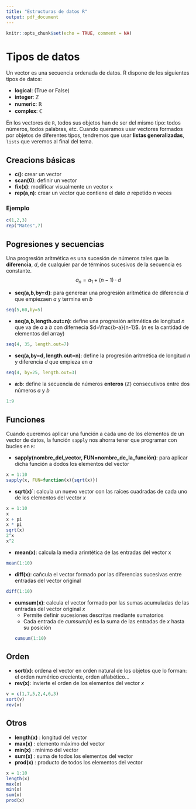 ```yaml
---
title: "Estructuras de datos R"
output: pdf_document
---
```


```r
knitr::opts_chunk$set(echo = TRUE, comment = NA)
```

# Tipos de datos
Un vector es una secuencia ordenada de datos. R dispone de los siguientes tipos de datos:


- **logical**: (True or False)
- **integer**: $\mathbb Z$
- **numeric**: $\mathbb R$
- **complex**: $\mathbb C$

En los vectores de `R`, todos sus objetos han de ser del mismo tipo: todos números, todos palabras, etc. Cuando queramos usar vectores formados por objetos de diferentes tipos, tendremos que usar **listas generalizadas**, `lists` que veremos al final del tema.


## Creacions básicas


- **c()**: crear un vector
- **scan(0)**: definir un vector
- **fix(x)**: modificar visualmente un vector `x`
- **rep(a,n)**: crear un vector que contiene el dato $a$ repetido $n$ veces



### Ejemplo


```r
c(1,2,3)
rep("Mates",7)
```


## Pogresiones y secuencias

Una progresión aritmética es una sucesión de números tales que la **diferencia**, $d$, de cualquier par de términos sucesivos de la secuencia es constante.
$$a_n = a_1 + (n-1)\cdot d$$


- **seq(a,b,by=d)**: para generear una progresión aritmética de diferencia $d$ que empiezaen $a$ y termina en $b$
 ```r
 seq(5,60,by=5)
 ```
- **seq(a,b,length.out=n)**: define una progresión aritmética de longitud $n$ que va de $a$ a $b$ con difernecia $d=\frac{b-a}{n-1}$. ($n$ es la cantidad de elementos del array)

```r
seq(4, 35, length.out=7)
```
- **seq(a,by=d, length.out=n)**: define la progresión aritmética de longitud $n$ y diferencia $d$ que empieza en $a$
```r
seq(4, by=25, length.out=3)
```
- **a:b**: define la secuencia de números **enteros** ($\mathbb{Z}$) consecutivos entre dos números $a$ y $b$
```r
1:9
```


## Funciones

Cuando queremos aplicar una función a cada uno de los elementos de un vector de datos, la función `sapply` nos ahorra tener que programar con bucles en `R`:


- **sapply(nombre_del_vector, FUN=nombre_de_la_función)**: para aplicar dicha función a dodos los elementos del vector
```r
x = 1:10
sapply(x, FUN=function(x){sqrt(x)})
```
- **sqrt(x)**`: calcula un nuevo vector con las raíces cuadradas de cada uno de los elementos del vector $x$
```r
x = 1:10
x
x + pi
x * pi
sqrt(x)
2^x
x^2
```
- **mean(x)**: calcula la media arimtética de las entradas  del vector x

```r
mean(1:10)
```
- **diff(x)**: cañcula el vector formado  por las diferencias sucesivas  entre entradas del vector original

```r
diff(1:10)
```

- **cumsum(x)**: calcula el vector formado por las sumas acumuladas de las entradas del vector original $x$
	- Permite definir sucesiones descritas mediante sumatorios
	- Cada entrada de *cumsum(x)* es la suma de las entradas de $x$ hasta su posición
```r
cumsum(1:10)
```

## Orden


- **sort(x)**: ordena el vector en orden natural de los objetos que lo forman: el orden numérico creciente, orden alfabético...
- **rev(x)**: invierte el orden de los elementos del vector $x$

```r
v = c(1,7,5,2,4,6,3)
sort(v)
rev(v)
```

## Otros

- **length(x)** : longitud del vector
- **max(x)** : elemento máximo del vector
- **min(x)** : mínimo del vector
- **sum(x)** : suma de todos los elementos del vector
- **prod(x)** : producto de todos los elementos del vector


```r
x = 1:10
length(x)
max(x)
min(x)
sum(x)
prod(x)
```























